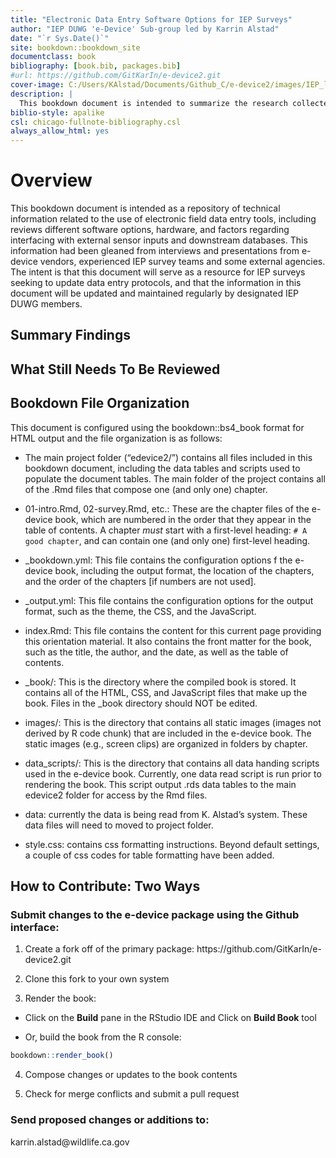 ```yaml
--- 
title: "Electronic Data Entry Software Options for IEP Surveys"
author: "IEP DUWG 'e-Device' Sub-group led by Karrin Alstad"
date: "`r Sys.Date()`"
site: bookdown::bookdown_site
documentclass: book
bibliography: [book.bib, packages.bib]
#url: https://github.com/GitKarIn/e-device2.git
cover-image: C:/Users/KAlstad/Documents/Github_C/e-device2/images/IEP_logo_compliant_colors.jpg
description: |
  This bookdown document is intended to summarize the research collected by IEP DUWG members regarding the use of electronic data entry tools in IEP Surveys. This project is in-progress and has not been fully reviewed by the IEP DUWG e-device team.
biblio-style: apalike
csl: chicago-fullnote-bibliography.csl
always_allow_html: yes
---
```


# Overview {-}

This bookdown document is intended as a repository of technical information related to the use of electronic field data entry tools, including reviews different software options, hardware, and factors regarding interfacing with external sensor inputs and downstream databases.  This information had been gleaned from interviews and presentations from e-device vendors, experienced IEP survey teams and some external agencies. The intent is that this document will serve as a resource for IEP surveys seeking to update data entry protocols, and that the information in this document will be updated and maintained regularly by designated IEP DUWG members. 


## Summary Findings



## What Still Needs To Be Reviewed 



## Bookdown File Organization


This document is configured using the bookdown::bs4_book format for HTML output and the file organization is as follows:

  * The main project folder ("edevice2/") contains all files included in this bookdown document, including the data tables and scripts used to populate the document tables. The main folder of the project contains all of the .Rmd files that compose one (and only one) chapter. 
 
  * 01-intro.Rmd, 02-survey.Rmd, etc.: These are the chapter files of the e-device book, which are numbered in the order that they appear in the table of contents.  A chapter *must* start with a first-level heading: `# A good chapter`, and can contain one (and only one) first-level heading.

  * _bookdown.yml: This file contains the configuration options f the e-device book, including the output format, the location of the chapters, and the order of the chapters [if numbers are not used].
  
  * _output.yml: This file contains the configuration options for the output format, such as the theme, the CSS, and the JavaScript.
  
  * index.Rmd: This file contains the content for this current page providing this orientation material. It also contains the front matter for the book, such as the title, the author, and the date, as well as the table of contents.  
  
  * _book/: This is the directory where the compiled book is stored. It contains all of the HTML, CSS, and JavaScript files that make up the book.  Files in the _book directory should NOT be edited.
  
  * images/: This is the directory that contains all static images (images not derived by R code chunk) that are included in the e-device book.  The static images (e.g., screen clips) are organized in folders by chapter.
  
  * data_scripts/: This is the directory that contains all data handing scripts used in the e-device book.  Currently, one data read script is run prior to rendering the book. This script output .rds data tables to the main edevice2 folder for access by the Rmd files.
  
  * data: currently the data is being read from K. Alstad's system.  These data files will need to moved to project folder.
  
  * style.css: contains css formatting instructions.  Beyond default settings, a couple of css codes for table formatting have been added.
  


## How to Contribute: Two Ways


### Submit changes to the e-device package using the Github interface:

1. Create a fork off of the primary package: https://github.com/GitKarIn/e-device2.git

2. Clone this fork to your own system

3. Render the book:

-  Click on the **Build** pane in the RStudio IDE and Click on **Build Book** tool

-  Or, build the book from the R console:
```r
bookdown::render_book()
```

4. Compose changes or updates to the book contents

5. Check for merge conflicts and submit a pull request



### Send proposed changes or additions to:

karrin.alstad@wildlife.ca.gov






